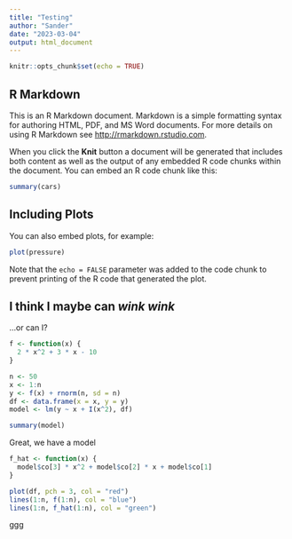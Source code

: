 ```yaml
---
title: "Testing"
author: "Sander"
date: "2023-03-04"
output: html_document
---
```


```r
knitr::opts_chunk$set(echo = TRUE)
```

## R Markdown

This is an R Markdown document. Markdown is a simple formatting syntax for authoring HTML, PDF, and MS Word documents. For more details on using R Markdown see <http://rmarkdown.rstudio.com>.

When you click the **Knit** button a document will be generated that includes both content as well as the output of any embedded R code chunks within the document. You can embed an R code chunk like this:

```r
summary(cars)
```

## Including Plots

You can also embed plots, for example:

```r
plot(pressure)
```

Note that the `echo = FALSE` parameter was added to the code chunk to prevent printing of the R code that generated the plot.


## I think I maybe can *wink wink*

...or can I?

```r
f <- function(x) {
  2 * x^2 + 3 * x - 10
}

n <- 50
x <- 1:n
y <- f(x) + rnorm(n, sd = n)
df <- data.frame(x = x, y = y)
model <- lm(y ~ x + I(x^2), df)

summary(model)
```
Great, we have a model

```r
f_hat <- function(x) {
  model$co[3] * x^2 + model$co[2] * x + model$co[1]
}

plot(df, pch = 3, col = "red")
lines(1:n, f(1:n), col = "blue")
lines(1:n, f_hat(1:n), col = "green")
```

ggg